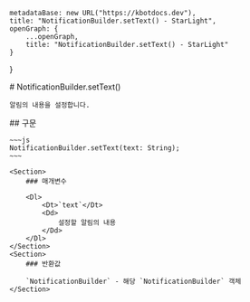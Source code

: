 
    metadataBase: new URL("https://kbotdocs.dev"),
    title: "NotificationBuilder.setText() - StarLight",
    openGraph: {
        ...openGraph,
        title: "NotificationBuilder.setText() - StarLight"
    }
}

<Section>
    # NotificationBuilder.setText()

    알림의 내용을 설정합니다.
</Section>
<Section>
    ## 구문

    ~~~js
    NotificationBuilder.setText(text: String);
    ~~~

    <Section>
        ### 매개변수

        <Dl>
            <Dt>`text`</Dt>
            <Dd>
                설정할 알림의 내용
            </Dd>
        </Dl>
    </Section>
    <Section>
        ### 반환값

        `NotificationBuilder` - 해당 `NotificationBuilder` 객체
    </Section>
</Section>